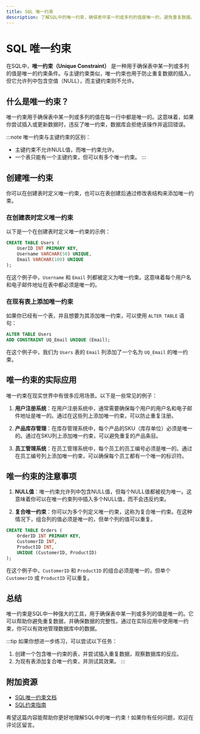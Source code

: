 ```yaml
---
title: SQL 唯一约束
description: 了解SQL中的唯一约束，确保表中某一列或多列的值是唯一的，避免重复数据。
---
```


# SQL 唯一约束

在SQL中，**唯一约束（Unique Constraint）** 是一种用于确保表中某一列或多列的值是唯一的约束条件。与主键约束类似，唯一约束也用于防止重复数据的插入，但它允许列中包含空值（NULL），而主键约束则不允许。

## 什么是唯一约束？

唯一约束用于确保表中某一列或多列的值在每一行中都是唯一的。这意味着，如果你尝试插入或更新数据时，违反了唯一约束，数据库会拒绝该操作并返回错误。

:::note
唯一约束与主键约束的区别：
- 主键约束不允许NULL值，而唯一约束允许。
- 一个表只能有一个主键约束，但可以有多个唯一约束。
:::

## 创建唯一约束

你可以在创建表时定义唯一约束，也可以在表创建后通过修改表结构来添加唯一约束。

### 在创建表时定义唯一约束

以下是一个在创建表时定义唯一约束的示例：

```sql
CREATE TABLE Users (
    UserID INT PRIMARY KEY,
    Username VARCHAR(50) UNIQUE,
    Email VARCHAR(100) UNIQUE
);
```

在这个例子中，`Username` 和 `Email` 列都被定义为唯一约束。这意味着每个用户名和电子邮件地址在表中都必须是唯一的。

### 在现有表上添加唯一约束

如果你已经有一个表，并且想要为其添加唯一约束，可以使用 `ALTER TABLE` 语句：

```sql
ALTER TABLE Users
ADD CONSTRAINT UQ_Email UNIQUE (Email);
```

在这个例子中，我们为 `Users` 表的 `Email` 列添加了一个名为 `UQ_Email` 的唯一约束。

## 唯一约束的实际应用

唯一约束在现实世界中有很多应用场景。以下是一些常见的例子：

1. **用户注册系统**：在用户注册系统中，通常需要确保每个用户的用户名和电子邮件地址是唯一的。通过在这些列上添加唯一约束，可以防止重复注册。

2. **产品库存管理**：在库存管理系统中，每个产品的SKU（库存单位）必须是唯一的。通过在SKU列上添加唯一约束，可以避免重复的产品条目。

3. **员工管理系统**：在员工管理系统中，每个员工的员工编号必须是唯一的。通过在员工编号列上添加唯一约束，可以确保每个员工都有一个唯一的标识符。

## 唯一约束的注意事项

1. **NULL值**：唯一约束允许列中包含NULL值，但每个NULL值都被视为唯一。这意味着你可以在唯一约束列中插入多个NULL值，而不会违反约束。

2. **复合唯一约束**：你可以为多个列定义唯一约束，这称为复合唯一约束。在这种情况下，组合列的值必须是唯一的，但单个列的值可以重复。

```sql
CREATE TABLE Orders (
    OrderID INT PRIMARY KEY,
    CustomerID INT,
    ProductID INT,
    UNIQUE (CustomerID, ProductID)
);
```

在这个例子中，`CustomerID` 和 `ProductID` 的组合必须是唯一的，但单个 `CustomerID` 或 `ProductID` 可以重复。

## 总结

唯一约束是SQL中一种强大的工具，用于确保表中某一列或多列的值是唯一的。它可以帮助你避免重复数据，并确保数据的完整性。通过在实际应用中使用唯一约束，你可以有效地管理数据库中的数据。

:::tip
如果你想进一步练习，可以尝试以下任务：
1. 创建一个包含唯一约束的表，并尝试插入重复数据，观察数据库的反应。
2. 为现有表添加复合唯一约束，并测试其效果。
:::

## 附加资源

- [SQL唯一约束文档](https://www.w3schools.com/sql/sql_unique.asp)
- [SQL约束指南](https://www.sqlservertutorial.net/sql-server-basics/sql-server-unique-constraint/)

希望这篇内容能帮助你更好地理解SQL中的唯一约束！如果你有任何问题，欢迎在评论区留言。